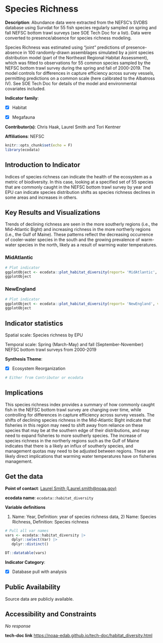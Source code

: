 # Species Richness {#habitat_diversity}

**Description**: Abundance data were extracted from the NEFSC’s SVDBS database using Survdat for 55 fish species regularly sampled on spring and fall NEFSC bottom trawl surveys (see SOE Tech Doc for a list). Data were converted to presence/absence for species richness modeling.

Species Richness was estimated using “joint” predictions of presence-absence in 100 randomly-drawn assemblages simulated by a joint species distribution model (part of the Northeast Regional Habitat Assessment), which was fitted to observations for 55 common species sampled by the NEFSC bottom trawl survey during the spring and fall of 2000-2019.  The model controls for differences in capture efficiency across survey vessels, permitting predictions on a common scale (here calibrated to the Albatross IV). See SOE Tech Doc for details of the model and environmental covariates included.

**Indicator family**: 

- [X] Habitat
- [X] Megafauna


**Contributor(s)**: Chris Haak, Laurel Smith and Tori Kentner

**Affiliations**: NEFSC

```{r echo=FALSE}
knitr::opts_chunk$set(echo = F)
library(ecodata)
```
## Introduction to Indicator
Indices of species richness can indicate the health of the ecosystem as a metric of biodiversity. In this case, looking at a specified set of 55 species that are commonly caught in the NEFSC bottom trawl survey by year and EPU can indicate species distribution shifts as species richness declines in some areas and increases in others.

## Key Results and Visualizations
Trends of declining richness are seen in the more southerly regions (i.e., the Mid-Atlantic Bight) and increasing richness in the more northerly regions (i.e., the Gulf of Maine). These patterns reflect the decreasing occurrence of cooler-water species in the south and the growing prevalence of warm-water species in the north, likely as a result of warming water temperatures.

### MidAtlantic

```{r plot_habitat_diversityMidAtlanticRichness}
# Plot indicator
ggplotObject <- ecodata::plot_habitat_diversity(report= 'MidAtlantic', varName= 'Richness')
ggplotObject
```

### NewEngland

```{r plot_habitat_diversityNewEnglandRichness}
# Plot indicator
ggplotObject <- ecodata::plot_habitat_diversity(report= 'NewEngland', varName= 'Richness')
ggplotObject
```


## Indicator statistics 
Spatial scale: Species richness by EPU

Temporal scale: Spring (March-May) and fall (September-November) NEFSC bottom trawl surveys from 2000-2019

**Synthesis Theme**:

- [X] Ecosystem Reorganization


```{r autostats_habitat_diversity}
# Either from Contributor or ecodata
```

## Implications
This species richness index provides a summary of how commonly caught fish in the NEFSC bottom trawl survey are changing over time, while controlling for differences in capture efficiency across survey vessels. The shifts of declining species richness in the Mid-Atlantic Bight indicate that fisheries in this region may need to shift away from reliance on these species that may be at the southern edge of their distributions, and may need to expand fisheries to more southerly species. The increase of species richness in the northerly regions such as the Gulf of Maine indicates that there is a likely an influx of southerly species, and management quotas may need to be adjusted between regions. These are likely direct implications that warming water temperatures have on fisheries management.

## Get the data

**Point of contact**: [Laurel Smith (Laurel.smith@noaa.gov)](mailto:Laurel Smith (Laurel.smith@noaa.gov)){.email}

**ecodata name**: `ecodata::habitat_diversity`

**Variable definitions**

1) Name: Year, Definition: year of species richness data, 2) Name: Species Richness, Definition: Species richness

```{r vars_habitat_diversity}
# Pull all var names
vars <- ecodata::habitat_diversity |>
   dplyr::select(Var) |>
   dplyr::distinct()

DT::datatable(vars)
```
**Indicator Category**:

- [X] Database pull with analysis


## Public Availability

Source data are publicly available.

## Accessibility and Constraints

_No response_

**tech-doc link**
<https://noaa-edab.github.io/tech-doc/habitat_diversity.html>

